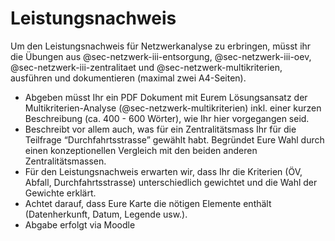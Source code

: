 # Leistungsnachweis

Um den Leistungsnachweis für Netzwerkanalyse zu erbringen, müsst ihr die Übungen aus @sec-netzwerk-iii-entsorgung, @sec-netzwerk-iii-oev, @sec-netzwerk-iii-zentralitaet und @sec-netzwerk-multikriterien, ausführen und dokumentieren (maximal zwei A4-Seiten).

- Abgeben müsst Ihr ein PDF Dokument mit Eurem Lösungsansatz der Multikriterien-Analyse (@sec-netzwerk-multikriterien) inkl. einer kurzen Beschreibung (ca. 400 - 600 Wörter), wie Ihr hier vorgegangen seid.
- Beschreibt vor allem auch, was für ein Zentralitätsmass Ihr für die Teilfrage "Durchfahrtsstrasse" gewählt habt. Begründet Eure Wahl durch einen konzeptionellen Vergleich mit den beiden anderen Zentralitätsmassen.
- Für den Leistungsnachweis erwarten wir, dass Ihr die Kriterien (ÖV, Abfall, Durchfahrtsstrasse) unterschiedlich gewichtet und die Wahl der Gewichte erklärt.
- Achtet darauf, dass Eure Karte die nötigen Elemente enthält (Datenherkunft, Datum, Legende usw.).
- Abgabe erfolgt via Moodle